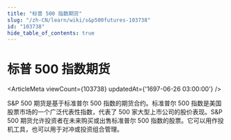 ```yaml
---
title: "标普 500 指数期货"
slug: "/zh-CN/learn/wiki/s&p500futures-103738"
id: "103738"
hide_table_of_contents: true
---
```



# 标普 500 指数期货

<ArticleMeta viewCount={103738} updatedAt={'1697-06-26 03:00:00'} />

S&P 500 期货是基于标准普尔 500 指数的期货合约。标准普尔 500 指数是美国股票市场的一个广泛代表性指数，代表了 500 家大型上市公司的股价表现。S&P 500 期货允许投资者在未来购买或出售标准普尔 500 指数的股票。它可以用作投机工具，也可以用于对冲或投资组合管理。
